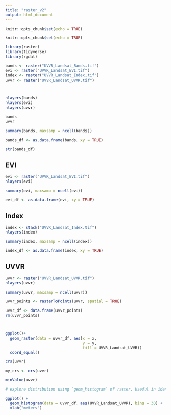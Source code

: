 ```yaml
---
title: "raster_v2"
output: html_document
---
```


```r
knitr::opts_chunk$set(echo = TRUE)
```


```r
knitr::opts_chunk$set(echo = TRUE)
```

```r
library(raster)
library(tidyverse)
library(rgdal)
```

```r
bands <- raster("UVVR_Landsat_Bands.tif")
evi <- raster("UVVR_Landsat_EVI.tif")
index <- raster("UVVR_Landsat_Index.tif")
uvvr <- raster("UVVR_Landsat_UVVR.tif")



nlayers(bands)
nlayers(evi)
nlayers(uvvr)
```


```r
bands
uvvr
```



```r
summary(bands, maxsamp = ncell(bands))
```

```r
bands_df <- as.data.frame(bands, xy = TRUE)
```

```r
str(bands_df)
```



## EVI 
```r
evi <- raster("UVVR_Landsat_EVI.tif")
nlayers(evi)
```

```r
summary(evi, maxsamp = ncell(evi))
```

```r
evi_df <- as.data.frame(evi, xy = TRUE)
```



## Index
```r
index <- stack("UVVR_Landsat_Index.tif")
nlayers(index)
```

```r
summary(index, maxsamp = ncell(index))

```

```r
index_df <- as.data.frame(index, xy = TRUE)
```



## UVVR 
```r
uvvr <- raster("UVVR_Landsat_UVVR.tif")
nlayers(uvvr)
```

```r
summary(uvvr, maxsamp = ncell(uvvr))
```

```r
uvvr_points <- rasterToPoints(uvvr, spatial = TRUE)
```




```r
uvvr_df <- data.frame(uvvr_points)
rm(uvvr_points)



ggplot()+
  geom_raster(data = uvvr_df, aes(x = x,
                                  y = y,
                                  fill = UVVR_Landsat_UVVR)) 
  coord_equal()
```

```r
crs(uvvr)

my_crs <- crs(uvvr) 
```

```r
minValue(uvvr)
```

```r
# explore distribution using `geom_histogram` of raster. Useful in identifying outliers and bad data values in our raster data. 

ggplot() +
  geom_histogram(data = uvvr_df, aes(UVVR_Landsat_UVVR), bins = 30) +
  xlab("meters") 
  
```













